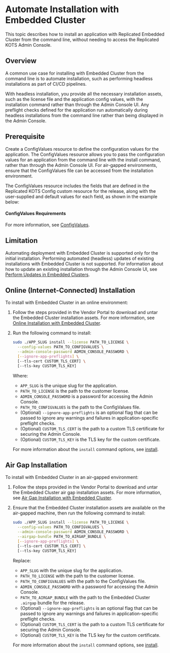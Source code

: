 
# Automate Installation with Embedded Cluster

This topic describes how to install an application with Replicated Embedded Cluster from the command line, without needing to access the Replicated KOTS Admin Console.

## Overview

A common use case for installing with Embedded Cluster from the command line is to automate installation, such as performing headless installations as part of CI/CD pipelines.

With headless installation, you provide all the necessary installation assets, such as the license file and the application config values, with the installation command rather than through the Admin Console UI. Any preflight checks defined for the application run automatically during headless installations from the command line rather than being displayed in the Admin Console.

## Prerequisite

Create a ConfigValues resource to define the configuration values for the application. The ConfigValues resource allows you to pass the configuration values for an application from the command line with the install command, rather than through the Admin Console UI. For air-gapped environments, ensure that the ConfigValues file can be accessed from the installation environment. 

The ConfigValues resource includes the fields that are defined in the Replicated KOTS Config custom resource for the release, along with the user-supplied and default values for each field, as shown in the example below:

<ConfigValuesExample/>

#### ConfigValues Requirements

<ConfigValuesRequirements/>

For more information, see [ConfigValues](/reference/custom-resource-configvalues).

## Limitation

Automating deployment with Embedded Cluster is supported only for the initial installation. Performing automated (headless) updates of existing installations with Embedded Cluster is not supported. For information about how to update an existing installation through the Admin Console UI, see [Perform Updates in Embedded Clusters](/enterprise/updating-embedded).

## Online (Internet-Connected) Installation

To install with Embedded Cluster in an online environment:

1. Follow the steps provided in the Vendor Portal to download and untar the Embedded Cluster installation assets. For more information, see [Online Installation with Embedded Cluster](/enterprise/installing-embedded).

1. Run the following command to install:

    ```bash
    sudo ./APP_SLUG install --license PATH_TO_LICENSE \
      --config-values PATH_TO_CONFIGVALUES \
      --admin-console-password ADMIN_CONSOLE_PASSWORD \
      [--ignore-app-preflights] \
      [--tls-cert CUSTOM_TLS_CERT] \
      [--tls-key CUSTOM_TLS_KEY]
    ```

    Where:
    * `APP_SLUG` is the unique slug for the application.
    * `PATH_TO_LICENSE` is the path to the customer license.
    * `ADMIN_CONSOLE_PASSWORD` is a password for accessing the Admin Console.
    * `PATH_TO_CONFIGVALUES` is the path to the ConfigValues file.
    * (Optional) `--ignore-app-preflights` is an optional flag that can be passed to ignore any warnings and failures in application-specific preflight checks.
    * (Optional) `CUSTOM_TLS_CERT` is the path to a custom TLS certificate for securing the Admin Console.
    * (Optional) `CUSTOM_TLS_KEY` is the TLS key for the custom certificate. 

    For more information about the `install` command options, see [install](/reference/embedded-cluster-install).

## Air Gap Installation

To install with Embedded Cluster in an air-gapped environment:

1. Follow the steps provided in the Vendor Portal to download and untar the Embedded Cluster air gap installation assets. For more information, see [Air Gap Installation with Embedded Cluster](/enterprise/installing-embedded-air-gap).

1. Ensure that the Embedded Cluster installation assets are available on the air-gapped machine, then run the following command to install:

    ```bash
    sudo ./APP_SLUG install --license PATH_TO_LICENSE \
      --config-values PATH_TO_CONFIGVALUES \
      --admin-console-password ADMIN_CONSOLE_PASSWORD \
      --airgap-bundle PATH_TO_AIRGAP_BUNDLE \
      [--ignore-app-preflights] \
      [--tls-cert CUSTOM_TLS_CERT] \
      [--tls-key CUSTOM_TLS_KEY]
    ```

    Replace:
    * `APP_SLUG` with the unique slug for the application.
    * `PATH_TO_LICENSE` with the path to the customer license.
    * `PATH_TO_CONFIGVALUES` with the path to the ConfigValues file.
    * `ADMIN_CONSOLE_PASSWORD` with a password for accessing the Admin Console.
    * `PATH_TO_AIRGAP_BUNDLE` with the path to the Embedded Cluster `.airgap` bundle for the release.
    * (Optional) `--ignore-app-preflights` is an optional flag that can be passed to ignore any warnings and failures in application-specific preflight checks.
    * (Optional) `CUSTOM_TLS_CERT` is the path to a custom TLS certificate for securing the Admin Console.
    * (Optional) `CUSTOM_TLS_KEY` is the TLS key for the custom certificate.

    For more information about the `install` command options, see [install](/reference/embedded-cluster-install).
